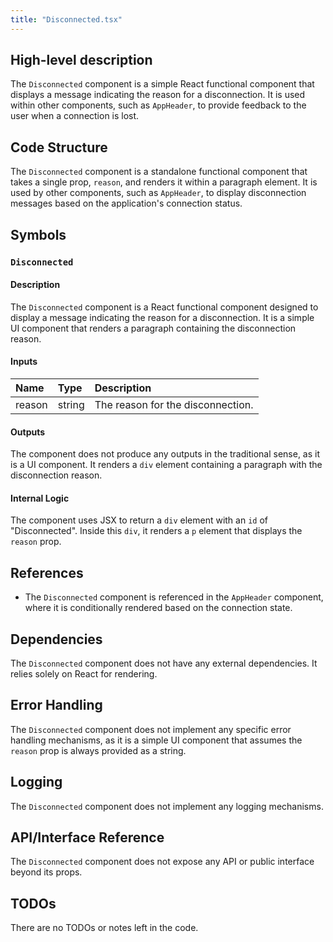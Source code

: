 ```yaml
---
title: "Disconnected.tsx"
---
```


## High-level description
The `Disconnected` component is a simple React functional component that displays a message indicating the reason for a disconnection. It is used within other components, such as `AppHeader`, to provide feedback to the user when a connection is lost.

## Code Structure
The `Disconnected` component is a standalone functional component that takes a single prop, `reason`, and renders it within a paragraph element. It is used by other components, such as `AppHeader`, to display disconnection messages based on the application's connection status.

## Symbols

### `Disconnected`
#### Description
The `Disconnected` component is a React functional component designed to display a message indicating the reason for a disconnection. It is a simple UI component that renders a paragraph containing the disconnection reason.

#### Inputs
| Name   | Type   | Description                        |
|:-------|:-------|:-----------------------------------|
| reason | string | The reason for the disconnection.  |

#### Outputs
The component does not produce any outputs in the traditional sense, as it is a UI component. It renders a `div` element containing a paragraph with the disconnection reason.

#### Internal Logic
The component uses JSX to return a `div` element with an `id` of "Disconnected". Inside this `div`, it renders a `p` element that displays the `reason` prop.

## References
- The `Disconnected` component is referenced in the `AppHeader` component, where it is conditionally rendered based on the connection state.

## Dependencies
The `Disconnected` component does not have any external dependencies. It relies solely on React for rendering.

## Error Handling
The `Disconnected` component does not implement any specific error handling mechanisms, as it is a simple UI component that assumes the `reason` prop is always provided as a string.

## Logging
The `Disconnected` component does not implement any logging mechanisms.

## API/Interface Reference
The `Disconnected` component does not expose any API or public interface beyond its props.

## TODOs
There are no TODOs or notes left in the code.